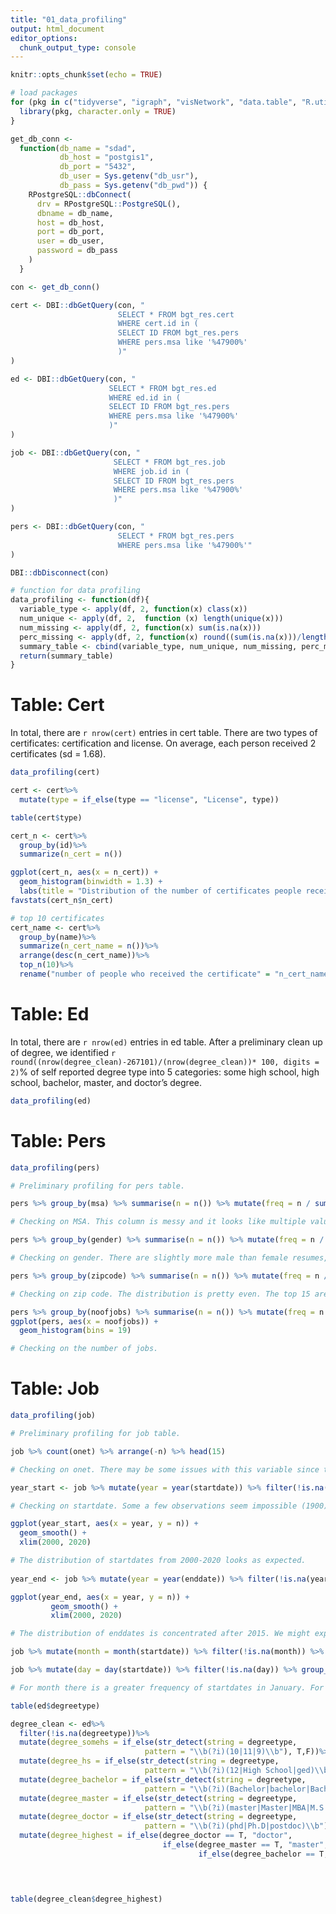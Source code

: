 ```yaml
---
title: "01_data_profiling"
output: html_document
editor_options: 
  chunk_output_type: console
---
```


```r
knitr::opts_chunk$set(echo = TRUE)
```

```r
# load packages 
for (pkg in c("tidyverse", "igraph", "visNetwork", "data.table", "R.utils", "RPostgreSQL", "cowplot", "maditr", "stringr", "stringi", "mosaic", "dplyr", "ggplot2", "lubridate")) {
  library(pkg, character.only = TRUE)
}

get_db_conn <-
  function(db_name = "sdad",
           db_host = "postgis1",
           db_port = "5432",
           db_user = Sys.getenv("db_usr"),
           db_pass = Sys.getenv("db_pwd")) {
    RPostgreSQL::dbConnect(
      drv = RPostgreSQL::PostgreSQL(),
      dbname = db_name,
      host = db_host,
      port = db_port,
      user = db_user,
      password = db_pass
    )
  }

con <- get_db_conn()

cert <- DBI::dbGetQuery(con, "
                        SELECT * FROM bgt_res.cert
                        WHERE cert.id in (
                        SELECT ID FROM bgt_res.pers
                        WHERE pers.msa like '%47900%'
                        )"
)

ed <- DBI::dbGetQuery(con, "
                      SELECT * FROM bgt_res.ed
                      WHERE ed.id in (
                      SELECT ID FROM bgt_res.pers
                      WHERE pers.msa like '%47900%'
                      )"
)

job <- DBI::dbGetQuery(con, "
                       SELECT * FROM bgt_res.job
                       WHERE job.id in (
                       SELECT ID FROM bgt_res.pers
                       WHERE pers.msa like '%47900%'
                       )"
)

pers <- DBI::dbGetQuery(con, "
                        SELECT * FROM bgt_res.pers
                        WHERE pers.msa like '%47900%'"
)

DBI::dbDisconnect(con)

```


```r
# function for data profiling
data_profiling <- function(df){
  variable_type <- apply(df, 2, function(x) class(x))
  num_unique <- apply(df, 2,  function (x) length(unique(x)))
  num_missing <- apply(df, 2, function(x) sum(is.na(x)))
  perc_missing <- apply(df, 2, function(x) round((sum(is.na(x)))/length(x)* 100, digits = 2))  
  summary_table <- cbind(variable_type, num_unique, num_missing, perc_missing)
  return(summary_table)
}
```


# Table: Cert
In total, there are `r nrow(cert)` entries in cert table. There are two types of certificates: certification and license. On average, each person received 2 certificates (sd = 1.68). 
```r
data_profiling(cert)

cert <- cert%>%
  mutate(type = if_else(type == "license", "License", type))

table(cert$type)

cert_n <- cert%>%
  group_by(id)%>%
  summarize(n_cert = n())

ggplot(cert_n, aes(x = n_cert)) + 
  geom_histogram(binwidth = 1.3) + 
  labs(title = "Distribution of the number of certificates people received", x = "number of certificates") 
favstats(cert_n$n_cert)

# top 10 certificates
cert_name <- cert%>%
  group_by(name)%>%
  summarize(n_cert_name = n())%>%
  arrange(desc(n_cert_name))%>%
  top_n(10)%>%
  rename("number of people who received the certificate" = "n_cert_name")
```



# Table: Ed
In total, there are `r nrow(ed)` entries in ed table. After a preliminary clean up of degree, we identified `r round((nrow(degree_clean)-267101)/(nrow(degree_clean))* 100, digits = 2) `% of self reported degree type into 5 categories: some high school, high school, bachelor, master, and doctor's degree. 
```r
data_profiling(ed)
```


# Table: Pers
```r
data_profiling(pers)

# Preliminary profiling for pers table. 

pers %>% group_by(msa) %>% summarise(n = n()) %>% mutate(freq = n / sum(n))

# Checking on MSA. This column is messy and it looks like multiple values are being captured. 

pers %>% group_by(gender) %>% summarise(n = n()) %>% mutate(freq = n / sum(n))

# Checking on gender. There are slightly more male than female resumes, but overall pretty even distribution.

pers %>% group_by(zipcode) %>% summarise(n = n()) %>% mutate(freq = n / sum(n)) %>% arrange(-freq) %>% head(15)

# Checking on zip code. The distribution is pretty even. The top 15 are all in the DC metropolitan area. 

pers %>% group_by(noofjobs) %>% summarise(n = n()) %>% mutate(freq = n / sum(n))
ggplot(pers, aes(x = noofjobs)) +
  geom_histogram(bins = 19)

# Checking on the number of jobs. 
```



# Table: Job
```r
data_profiling(job)

# Preliminary profiling for job table. 

job %>% count(onet) %>% arrange(-n) %>% head(15)

# Checking on onet. There may be some issues with this variable since the number of unique values (1046) is more than the number of unique onet codes online (1016)

year_start <- job %>% mutate(year = year(startdate)) %>% filter(!is.na(year)) %>% group_by(year) %>% summarise(n = n()) %>% mutate(freq = n / sum(n))

# Checking on startdate. Some a few observations seem impossible (1900) and some might be unlikely. 

ggplot(year_start, aes(x = year, y = n)) +
  geom_smooth() +
  xlim(2000, 2020)

# The distribution of startdates from 2000-2020 looks as expected. 
       
year_end <- job %>% mutate(year = year(enddate)) %>% filter(!is.na(year)) %>% group_by(year) %>% summarise(n = n()) %>% mutate(freq = n / sum(n))

ggplot(year_end, aes(x = year, y = n)) +
         geom_smooth() +
         xlim(2000, 2020)

# The distribution of enddates is concentrated after 2015. We might expect this since the data is resumes collected from jobseekers around this time.

job %>% mutate(month = month(startdate)) %>% filter(!is.na(month)) %>% group_by(month) %>% summarise(n = n()) %>% mutate(freq = n / sum(n))

job %>% mutate(day = day(startdate)) %>% filter(!is.na(day)) %>% group_by(day) %>% summarise(n = n()) %>% mutate(freq = n / sum(n))

# For month there is a greater frequency of startdates in January. For day the frequency is greatest for the first of the month. 

table(ed$degreetype)

degree_clean <- ed%>%
  filter(!is.na(degreetype))%>%
  mutate(degree_somehs = if_else(str_detect(string = degreetype, 
                              pattern = "\\b(?i)(10|11|9)\\b"), T,F))%>%
  mutate(degree_hs = if_else(str_detect(string = degreetype, 
                              pattern = "\\b(?i)(12|High School|ged)\\b"), T,F))%>%
  mutate(degree_bachelor = if_else(str_detect(string = degreetype, 
                              pattern = "\\b(?i)(Bachelor|bachelor|Bachelors|BS|bs|AA|A.A|Undergraduate|undergraduate|postgraduate|Associate|associate)\\b"), T,F))%>%
  mutate(degree_master = if_else(str_detect(string = degreetype, 
                              pattern = "\\b(?i)(master|Master|MBA|M.S|MS|MD)\\b"), T,F))%>%
  mutate(degree_doctor = if_else(str_detect(string = degreetype, 
                              pattern = "\\b(?i)(phd|Ph.D|postdoc)\\b"), T,F))%>%
  mutate(degree_highest = if_else(degree_doctor == T, "doctor", 
                                  if_else(degree_master == T, "master",
                                          if_else(degree_bachelor == T, "bachelor", if_else(degree_hs == T, "hs", 
                                                                                            if_else(degree_somehs == T, "somehs", "others"))))))



table(degree_clean$degree_highest)
```

